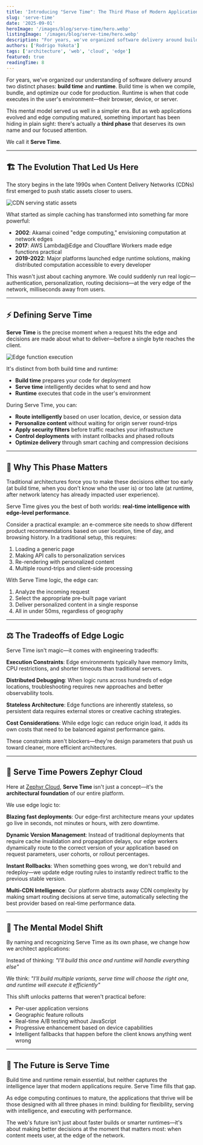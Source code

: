 ```yaml
---
title: 'Introducing "Serve Time": The Third Phase of Modern Application Delivery'
slug: 'serve-time'
date: '2025-09-01'
heroImage: '/images/blog/serve-time/hero.webp'
listingImage: '/images/blog/serve-time/hero.webp'
description: "For years, we've organized software delivery around build time and runtime. But as edge computing matured, a third phase emerged that deserves its own name: Serve Time."
authors: ['Rodrigo Yokota']
tags: ['architecture', 'web', 'cloud', 'edge']
featured: true
readingTime: 8
---
```



For years, we've organized our understanding of software delivery around two distinct phases: **build time** and **runtime**. Build time is when we compile, bundle, and optimize our code for production. Runtime is when that code executes in the user's environment—their browser, device, or server.

This mental model served us well in a simpler era. But as web applications evolved and edge computing matured, something important has been hiding in plain sight: there's actually a **third phase** that deserves its own name and our focused attention.

We call it **Serve Time**.

---

## 🏗️ The Evolution That Led Us Here

The story begins in the late 1990s when Content Delivery Networks (CDNs) first emerged to push static assets closer to users.

<img src={cdn} alt="CDN serving static assets" />

<br />

What started as simple caching has transformed into something far more powerful:

- **2002**: Akamai coined "edge computing," envisioning computation at network edges
- **2017**: AWS Lambda@Edge and Cloudflare Workers made edge functions practical
- **2019-2022**: Major platforms launched edge runtime solutions, making distributed computation accessible to every developer

This wasn't just about caching anymore. We could suddenly run real logic—authentication, personalization, routing decisions—at the very edge of the network, milliseconds away from users.

---

## ⚡ Defining Serve Time

**Serve Time** is the precise moment when a request hits the edge and decisions are made about what to deliver—before a single byte reaches the client.

<img src={edgeFunction} alt="Edge function execution" />

<br />

It's distinct from both build time and runtime:

- **Build time** prepares your code for deployment
- **Serve time** intelligently decides what to send and how
- **Runtime** executes that code in the user's environment

During Serve Time, you can:

- **Route intelligently** based on user location, device, or session data
- **Personalize content** without waiting for origin server round-trips
- **Apply security filters** before traffic reaches your infrastructure
- **Control deployments** with instant rollbacks and phased rollouts
- **Optimize delivery** through smart caching and compression decisions

---

## 🎯 Why This Phase Matters

Traditional architectures force you to make these decisions either too early (at build time, when you don't know who the user is) or too late (at runtime, after network latency has already impacted user experience).

Serve Time gives you the best of both worlds: **real-time intelligence with edge-level performance**.

Consider a practical example: an e-commerce site needs to show different product recommendations based on user location, time of day, and browsing history. In a traditional setup, this requires:

1. Loading a generic page
2. Making API calls to personalization services
3. Re-rendering with personalized content
4. Multiple round-trips and client-side processing

With Serve Time logic, the edge can:

1. Analyze the incoming request
2. Select the appropriate pre-built page variant
3. Deliver personalized content in a single response
4. All in under 50ms, regardless of geography

---

## ⚖️ The Tradeoffs of Edge Logic

Serve Time isn't magic—it comes with engineering tradeoffs:

**Execution Constraints**: Edge environments typically have memory limits, CPU restrictions, and shorter timeouts than traditional servers.

**Distributed Debugging**: When logic runs across hundreds of edge locations, troubleshooting requires new approaches and better observability tools.

**Stateless Architecture**: Edge functions are inherently stateless, so persistent data requires external stores or creative caching strategies.

**Cost Considerations**: While edge logic can reduce origin load, it adds its own costs that need to be balanced against performance gains.

These constraints aren't blockers—they're design parameters that push us toward cleaner, more efficient architectures.

---

## 🚀 Serve Time Powers Zephyr Cloud

Here at [Zephyr Cloud](https://zephyr-cloud.io), **Serve Time** isn't just a concept—it's the **architectural foundation** of our entire platform.

We use edge logic to:

**Blazing fast deployments**: Our edge-first architecture means your updates go live in seconds, not minutes or hours, with zero downtime.

**Dynamic Version Management**: Instead of traditional deployments that require cache invalidation and propagation delays, our edge workers dynamically route to the correct version of your application based on request parameters, user cohorts, or rollout percentages.

**Instant Rollbacks**: When something goes wrong, we don't rebuild and redeploy—we update edge routing rules to instantly redirect traffic to the previous stable version.

**Multi-CDN Intelligence**: Our platform abstracts away CDN complexity by making smart routing decisions at serve time, automatically selecting the best provider based on real-time performance data.

---

## 🧠 The Mental Model Shift

By naming and recognizing Serve Time as its own phase, we change how we architect applications:

Instead of thinking: _"I'll build this once and runtime will handle everything else"_

We think: _"I'll build multiple variants, serve time will choose the right one, and runtime will execute it efficiently"_

This shift unlocks patterns that weren't practical before:

- Per-user application versions
- Geographic feature rollouts
- Real-time A/B testing without JavaScript
- Progressive enhancement based on device capabilities
- Intelligent fallbacks that happen before the client knows anything went wrong

---

## 🌟 The Future is Serve Time

Build time and runtime remain essential, but neither captures the intelligence layer that modern applications require. Serve Time fills that gap.

As edge computing continues to mature, the applications that thrive will be those designed with all three phases in mind: building for flexibility, serving with intelligence, and executing with performance.

The web's future isn't just about faster builds or smarter runtimes—it's about making better decisions at the moment that matters most: when content meets user, at the edge of the network.
